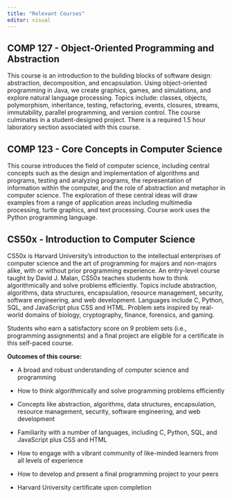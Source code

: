 ```yaml
---
title: "Relevant Courses"
editor: visual
---
```


## COMP 127 - Object-Oriented Programming and Abstraction

This course is an introduction to the building blocks of software design: abstraction, decomposition, and encapsulation. Using object-oriented programming in Java, we create graphics, games, and simulations, and explore natural language processing. Topics include: classes, objects, polymorphism, inheritance, testing, refactoring, events, closures, streams, immutability, parallel programming, and version control. The course culminates in a student-designed project. There is a required 1.5 hour laboratory section associated with this course.

## COMP 123 - Core Concepts in Computer Science

This course introduces the field of computer science, including central concepts such as the design and implementation of algorithms and programs, testing and analyzing programs, the representation of information within the computer, and the role of abstraction and metaphor in computer science. The exploration of these central ideas will draw examples from a range of application areas including multimedia processing, turtle graphics, and text processing. Course work uses the Python programming language.

## CS50x - Introduction to Computer Science

CS50x is Harvard University's introduction to the intellectual enterprises of computer science and the art of programming for majors and non-majors alike, with or without prior programming experience. An entry-level course taught by David J. Malan, CS50x teaches students how to think algorithmically and solve problems efficiently. Topics include abstraction, algorithms, data structures, encapsulation, resource management, security, software engineering, and web development. Languages include C, Python, SQL, and JavaScript plus CSS and HTML. Problem sets inspired by real-world domains of biology, cryptography, finance, forensics, and gaming.

Students who earn a satisfactory score on 9 problem sets (i.e., programming assignments) and a final project are eligible for a certificate in this self-paced course.

**Outcomes of this course:**

-   A broad and robust understanding of computer science and programming

-   How to think algorithmically and solve programming problems efficiently

-   Concepts like abstraction, algorithms, data structures, encapsulation, resource management, security, software engineering, and web development

-   Familiarity with a number of languages, including C, Python, SQL, and JavaScript plus CSS and HTML

-   How to engage with a vibrant community of like-minded learners from all levels of experience

-   How to develop and present a final programming project to your peers

-   Harvard University certificate upon completion



